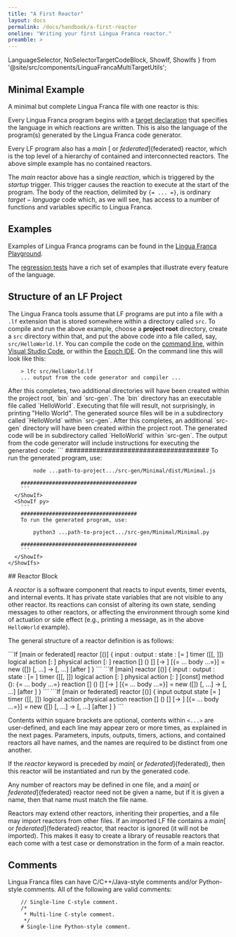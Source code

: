 ```yaml
---
title: "A First Reactor"
layout: docs
permalink: /docs/handbook/a-first-reactor
oneline: "Writing your first Lingua Franca reactor."
preamble: >
---
```


  LanguageSelector,
  NoSelectorTargetCodeBlock,
  ShowIf, ShowIfs
} from '@site/src/components/LinguaFrancaMultiTargetUtils';

<LanguageSelector c cpp py rs ts />

## Minimal Example

A minimal but complete Lingua Franca file with one reactor is this:


<NoSelectorTargetCodeBlock c={C_HelloWorld} cpp={Cpp_HelloWorld} py={Py_HelloWorld} rs={Rs_HelloWorld} ts={TS_HelloWorld} lf />

Every Lingua Franca program begins with a [target declaration](<../reference/Target Declaration.mdx>) that specifies the language in which reactions are written. This is also the language of the program(s) generated by the Lingua Franca code generator.

Every LF program also has a $main$ \[ or $federated$\]\{federated\} reactor, which is the top level of a hierarchy of contained and interconnected reactors. The above simple example has no contained reactors.

The $main$ reactor above has a single $reaction$, which is triggered by the $startup$ trigger. This trigger causes the reaction to execute at the start of the program. The body of the reaction, delimited by `{= ... =}`, is ordinary $target-language$ code which, as we will see, has access to a number of functions and variables specific to Lingua Franca.

## Examples

Examples of Lingua Franca programs can be found in the [Lingua Franca Playground](https://github.com/lf-lang/playground-lingua-franca/tree/main).

The [regression tests](https://github.com/lf-lang/lingua-franca/tree/master/test/) have a rich set of examples that illustrate every feature of the language.

## Structure of an LF Project

The Lingua Franca tools assume that LF programs are put into a file with a `.lf` extension that is stored somewhere within a directory called `src`. To compile and run the above example, choose a **project root** directory, create a `src` directory within that, and put the above code into a file called, say, `src/HelloWorld.lf`. You can compile the code on the [command line](<../tools/Command Line Tools.mdx>), within [Visual Studio Code](<../tools/Code Extension.mdx>), or within the [Epoch IDE](<../tools/Epoch IDE.mdx>). On the command line this will look like this:

```
    > lfc src/HelloWorld.lf
    ... output from the code generator and compiler ...
```

<ShowIfs>
  <ShowIf c cpp rs>
    After this completes, two additional directories will have been created within
    the project root, `bin` and `src-gen`. The `bin` directory has an
    executable file called `HelloWorld`. Executing that file will result, not
    surprisingly, in printing "Hello World". The generated source files will be
    in a subdirectory called `HelloWorld` within `src-gen`.
  </ShowIf>
  <ShowIf ts py>
    After this completes, an additional `src-gen` directory will have been created within the project root. The generated code will be in subdirectory called `HelloWorld` within `src-gen`. The output from the code generator will include instructions for executing the generated code:
    <ShowIfs>
      <ShowIf ts>
        ```
        #####################################
        To run the generated program, use:

            node ...path-to-project.../src-gen/Minimal/dist/Minimal.js

        #####################################
        ```
      </ShowIf>
      <ShowIf py>
        ```
        #####################################
        To run the generated program, use:

            python3 ...path-to-project.../src-gen/Minimal/Minimal.py

        #####################################
        ```
      </ShowIf>
    </ShowIfs>
  </ShowIf>
</ShowIfs>
## Reactor Block

A $reactor$ is a software component that reacts to input events, timer events, and internal events. It has private state variables that are not visible to any other reactor. Its reactions can consist of altering its own state, sending messages to other reactors, or affecting the environment through some kind of actuation or side effect (e.g., printing a message, as in the above `HelloWorld` example).

The general structure of a reactor definition is as follows:

<ShowIfs>
  <ShowIf c ts>
    ```lf
    [main or federated] reactor <class-name> [(<parameters>)] {
        input <name>: <type>
        output <name>: <type>
        state <name>: <type> [= <value>]
        timer <name>([<offset>[, <period>]])
        logical action <name>[: <type>]
        physical action <name>[: <type>]
        reaction [<name>] (<triggers>) [<uses>] [-> <effects>] [{= ... body ...=}]
        <instance-name> = new <class-name>([<parameter-assignments>])
        <port-name> [, ...] -> <port-name> [, ...] [after <delay>]
    }
    ```
  </ShowIf>
  <ShowIf cpp rs>
    ```lf
    [main] reactor <class-name> [(<parameters>)] {
        input <name>: <type>
        output <name>: <type>
        state <name>: <type> [= <value>]
        timer <name>([<offset>[, <period>]])
        logical action <name>[: <type>]
        physical action <name>[: <type>]
        [const] method <name>(<parameters>):<type> {= ... body ...=}
        reaction [<name>] (<triggers>) [<uses>] [-> <effects>] [{= ... body ...=}]
        <instance-name> = new <class-name>([<parameter-assignments>])
        <port-name> [, ...] -> <port-name> [, ...] [after <delay>]
    }
    ```
  </ShowIf>
  <ShowIf py>
    ```lf
    [main or federated] reactor <class-name> [(<parameters>)] {
        input <name>
        output <name>
        state <name> [= <value>]
        timer <name>([<offset>[, <period>]])
        logical action <name>
        physical action <name>
        reaction [<name>] (<triggers>) [<uses>] [-> <effects>] [{= ... body ...=}]
        <instance-name> = new <class-name>([<parameter-assignments>])
        <port-name> [, ...] -> <port-name> [, ...] [after <delay>]
    }
    ```
  </ShowIf>
</ShowIfs>

Contents within square brackets are optional, contents within `<...>` are user-defined, and each line may appear zero or more times, as explained in the next pages. Parameters, inputs, outputs, timers, actions, and contained reactors all have names, and the names are required to be distinct from one another.

If the $reactor$ keyword is preceded by $main$\[ or $federated$\]\{federated\}, then this reactor will be instantiated and run by the generated code.

Any number of reactors may be defined in one file, and a $main$\[ or $federated$\]\{federated\} reactor need not be given a name, but if it is given a name, then that name must match the file name.

Reactors may extend other reactors, inheriting their properties, and a file may import reactors from other files. If an imported LF file contains a $main$\[ or $federated$\]\{federated\} reactor, that reactor is ignored (it will not be imported). This makes it easy to create a library of reusable reactors that each come with a test case or demonstration in the form of a main reactor.

## Comments

Lingua Franca files can have C/C++/Java-style comments and/or Python-style comments. All of the following are valid comments:

```
    // Single-line C-style comment.
    /*
     * Multi-line C-style comment.
     */
    # Single-line Python-style comment.
```
